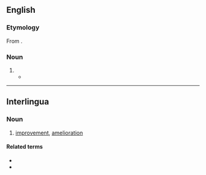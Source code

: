 ==English==

===Etymology===
From {{der|en|la|meliōrātiō}}.

===Noun===
{{en-noun|~}}

# {{archaic form of|amelioration|lang=en}}
#* {{quote-book|lang=en|year=1860|author=True Worthy Hoit|title=The Right of American Slavery|chapter=|edition=|url=http://www.gutenberg.org/etext/25277
|passage=It would seem that the rise and progress of this Republic; the spread of our ocean commerce; the building of a thousand cities; the rush of the world to our shores; the peopling of our boundless plains; the rapid birth of new States into our Union; the triumph of our arms; our repeated accessions of territory; our maritime and commercial superiority; our foreign discoveries; our inventions in mechanism; our discoveries in science; the use of steam, and electricity; our statesmanship, and foreign diplomacy; a thousand miraculous incidents of individual enterprise and success; the discovery of gold, of silver, and iron; our internal improvements and '''meliorations'''; our national ''prestige''; and finally, our greatness and glory as a nation, &mdash; ought to suffice for any reasonable conception of the marvellous, as they outstrip the more ignoble creations of fancy, and absolutely invade the former domain of fiction and romance.}}

----

==Interlingua==

===Noun===
{{ia-noun|es}}

# [[improvement]], [[amelioration]]

====Related terms====
* {{l|ia|melior}}
* {{l|ia|meliorar}}